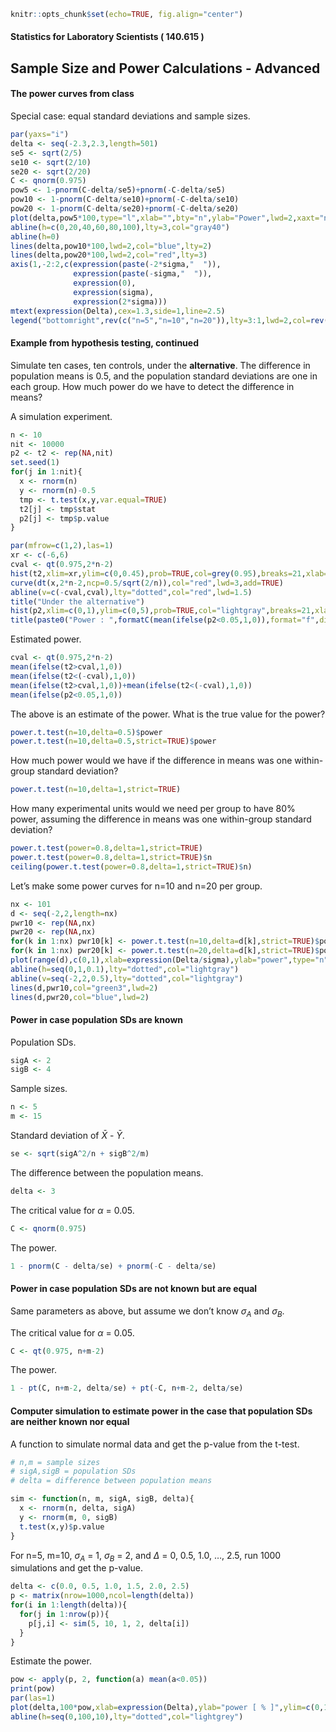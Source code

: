 ```r
knitr::opts_chunk$set(echo=TRUE, fig.align="center")
```

#### Statistics for Laboratory Scientists ( 140.615 )

## Sample Size and Power Calculations - Advanced

#### The power curves from class

Special case: equal standard deviations and sample sizes.

```r
par(yaxs="i")
delta <- seq(-2.3,2.3,length=501)
se5 <- sqrt(2/5)
se10 <- sqrt(2/10)
se20 <- sqrt(2/20)
C <- qnorm(0.975)
pow5 <- 1-pnorm(C-delta/se5)+pnorm(-C-delta/se5)
pow10 <- 1-pnorm(C-delta/se10)+pnorm(-C-delta/se10)
pow20 <- 1-pnorm(C-delta/se20)+pnorm(-C-delta/se20)
plot(delta,pow5*100,type="l",xlab="",bty="n",ylab="Power",lwd=2,xaxt="n",ylim=c(0,100))
abline(h=c(0,20,40,60,80,100),lty=3,col="gray40")
abline(h=0)
lines(delta,pow10*100,lwd=2,col="blue",lty=2)
lines(delta,pow20*100,lwd=2,col="red",lty=3)
axis(1,-2:2,c(expression(paste(-2*sigma,"  ")),
              expression(paste(-sigma,"  ")),
              expression(0),
              expression(sigma),
              expression(2*sigma)))
mtext(expression(Delta),cex=1.3,side=1,line=2.5)
legend("bottomright",rev(c("n=5","n=10","n=20")),lty=3:1,lwd=2,col=rev(c("black","blue","red")))
```

#### Example from hypothesis testing, continued

Simulate ten cases, ten controls, under the **alternative**. The difference in population means is 0.5, and the population standard deviations are one in each group. How much power do we have to detect the difference in means?

A simulation experiment.

```r
n <- 10
nit <- 10000
p2 <- t2 <- rep(NA,nit)
set.seed(1)
for(j in 1:nit){
  x <- rnorm(n)  
  y <- rnorm(n)-0.5
  tmp <- t.test(x,y,var.equal=TRUE)
  t2[j] <- tmp$stat
  p2[j] <- tmp$p.value
}

par(mfrow=c(1,2),las=1)
xr <- c(-6,6)
cval <- qt(0.975,2*n-2)
hist(t2,xlim=xr,ylim=c(0,0.45),prob=TRUE,col=grey(0.95),breaks=21,xlab="test statistic",ylab="",main="")
curve(dt(x,2*n-2,ncp=0.5/sqrt(2/n)),col="red",lwd=3,add=TRUE)
abline(v=c(-cval,cval),lty="dotted",col="red",lwd=1.5)
title("Under the alternative") 
hist(p2,xlim=c(0,1),ylim=c(0,5),prob=TRUE,col="lightgray",breaks=21,xlab="p-value",ylab="",main="")
title(paste0("Power : ",formatC(mean(ifelse(p2<0.05,1,0)),format="f",digits=2)))
```

Estimated power.

```r
cval <- qt(0.975,2*n-2)
mean(ifelse(t2>cval,1,0))
mean(ifelse(t2<(-cval),1,0))
mean(ifelse(t2>cval,1,0))+mean(ifelse(t2<(-cval),1,0))
mean(ifelse(p2<0.05,1,0))
```

The above is an estimate of the power. What is the true value for the power?

```r
power.t.test(n=10,delta=0.5)$power
power.t.test(n=10,delta=0.5,strict=TRUE)$power
```

How much power would we have if the difference in means was one within-group standard deviation?

```r
power.t.test(n=10,delta=1,strict=TRUE)
```

How many experimental units would we need per group to have 80% power, assuming the difference in means was one within-group standard deviation?

```r
power.t.test(power=0.8,delta=1,strict=TRUE)
power.t.test(power=0.8,delta=1,strict=TRUE)$n
ceiling(power.t.test(power=0.8,delta=1,strict=TRUE)$n)
```

Let's make some power curves for n=10 and n=20 per group.

```r
nx <- 101
d <- seq(-2,2,length=nx)
pwr10 <- rep(NA,nx)
pwr20 <- rep(NA,nx)
for(k in 1:nx) pwr10[k] <- power.t.test(n=10,delta=d[k],strict=TRUE)$power
for(k in 1:nx) pwr20[k] <- power.t.test(n=20,delta=d[k],strict=TRUE)$power
plot(range(d),c(0,1),xlab=expression(Delta/sigma),ylab="power",type="n")
abline(h=seq(0,1,0.1),lty="dotted",col="lightgray")
abline(v=seq(-2,2,0.5),lty="dotted",col="lightgray")
lines(d,pwr10,col="green3",lwd=2)
lines(d,pwr20,col="blue",lwd=2)
```

#### Power in case population SDs are known

Population SDs.

```r
sigA <- 2
sigB <- 4
```

Sample sizes.

```r
n <- 5
m <- 15
```

Standard deviation of $\bar{X}$ - $\bar{Y}$.

```r
se <- sqrt(sigA^2/n + sigB^2/m)
```

The difference between the population means.

```r
delta <- 3
```

The critical value for $\alpha$ = 0.05.

```r
C <- qnorm(0.975)
```

The power.

```r
1 - pnorm(C - delta/se) + pnorm(-C - delta/se)
```

#### Power in case population SDs are not known but are equal

Same parameters as above, but assume we don't know $\sigma_A$ and $\sigma_B$.

The critical value for $\alpha$ = 0.05.

```r
C <- qt(0.975, n+m-2)
```

The power.

```r
1 - pt(C, n+m-2, delta/se) + pt(-C, n+m-2, delta/se)
```

#### Computer simulation to estimate power in the case that population SDs are neither known nor equal

A function to simulate normal data and get the p-value from the t-test.

```r
# n,m = sample sizes
# sigA,sigB = population SDs
# delta = difference between population means

sim <- function(n, m, sigA, sigB, delta){
  x <- rnorm(n, delta, sigA)
  y <- rnorm(m, 0, sigB)
  t.test(x,y)$p.value
}
```

For n=5, m=10, $\sigma_A$ = 1, $\sigma_B$ = 2, and $\Delta$ = 0, 0.5, 1.0, ..., 2.5, run 1000 simulations and get the p-value.

```r
delta <- c(0.0, 0.5, 1.0, 1.5, 2.0, 2.5)
p <- matrix(nrow=1000,ncol=length(delta))
for(i in 1:length(delta)){
  for(j in 1:nrow(p)){
    p[j,i] <- sim(5, 10, 1, 2, delta[i])
  }
}
```

Estimate the power.

```r
pow <- apply(p, 2, function(a) mean(a<0.05))
print(pow)
par(las=1)
plot(delta,100*pow,xlab=expression(Delta),ylab="power [ % ]",ylim=c(0,100),pch=21,bg="grey",cex=1.25)
abline(h=seq(0,100,10),lty="dotted",col="lightgrey")
```
